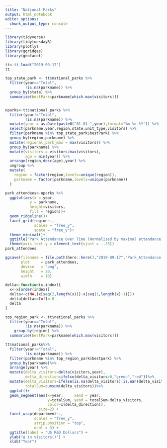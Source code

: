 ```yaml
---
title: "National Parks"
output: html_notebook
editor_options: 
  chunk_output_type: console
---
```


```r
library(tidyverse)
library(tidytuesdayR)
library(plotly)
library(ggridges)
library(geofacet)

tt<-tt_load("2019-09-17")
tt
```

```r

top_state_park <- tt$national_parks %>% 
  filter(year=="Total",
         !is.na(parkname)) %>% 
  group_by(state) %>% 
  summarise(bestPark=parkname[which.max(visitors)])


nparks<-tt$national_parks %>% 
  filter(year!="Total",
         !is.na(parkname)) %>% 
  mutate(year = as.Date(paste0("01-01-",year),format="%m-%d-%Y")) %>% 
  select(parkname,year,region,state,unit_type,visitors) %>% 
  filter(parkname %in% top_state_park$bestPark) %>% 
  group_by(region,parkname) %>% 
  mutate(regional_park_max = max(visitors)) %>% 
  group_by(parkname) %>% 
  mutate(visitors = visitors/max(visitors),
         age = min(year)) %>% 
  arrange(region,desc(age),year) %>% 
  ungroup %>% 
  mutate(
    region = factor(region,levels=unique(region)),
    parkname = factor(parkname,levels=unique(parkname))
  )

park_attendees<-nparks %>% 
  ggplot(aes(x = year,
           y = parkname,
           height=visitors,
           fill = region))+
  geom_ridgeline()+
  facet_grid(region~.,
             scales = "free_y",
             space = "free_y")+
  theme_minimal()+
  ggtitle("Park Attendance Over Time (Normalized by maximal attendance)")+
  theme(axis.text.y = element_text(vjust = -.25))
park_attendees

ggsave(filename = file.path(here::here(),"2019-09-17","Park_Attendance.png"),
       plot     = park_attendees,
       device   = "png",
       height   = 20,
       width    = 10)

```


```r


delta<-function(x,index){
  x<-x[order(index)]
  delta<-c(NA,(x[seq(2,length(x))]-x[seq(1,length(x)-1)]))
  delta[delta==Inf]<-0
  delta
}

top_region_park <- tt$national_parks %>% 
  filter(year=="Total",
         !is.na(parkname)) %>% 
    group_by(region) %>% 
  summarise(bestPark=parkname[which.max(visitors)])

tt$national_parks%>%
  filter(year!="Total",
         !is.na(parkname)) %>% 
  filter(parkname %in% top_region_park$bestpark) %>% 
  group_by(parkname)%>%
  arrange(year) %>% 
  mutate(delta_visitors=delta(visitors,year),
         delta_direction=ifelse(delta_visitors>0,"green","red"))%>%
  mutate(delta_visitors=ifelse(is.na(delta_visitors)|is.nan(delta_visitors),0,delta_visitors),
         totalSum=cumsum(delta_visitors))%>%
  ggplot()+
  geom_segment(aes(x=year,     xend = year,
                   y=totalSum, yend = totalSum-delta_visitors,
                   color=I(delta_direction)),
               size=2) +
  facet_wrap(department~.,
             scales = "free_y",
             strip.position = "top",
             ncol = 3) +
  ggtitle(label = "US R&D Dollars") +
  ylab("Δ in visitors()") +
  xlab("Year")



```
